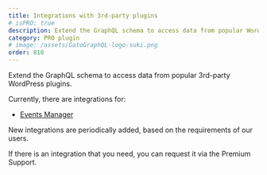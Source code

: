 ```yaml
---
title: Integrations with 3rd-party plugins
# isPRO: true
description: Extend the GraphQL schema to access data from popular WordPress plugins.
category: PRO plugin
# image: /assets/GatoGraphQL-logo-suki.png
order: 810
---
```


Extend the GraphQL schema to access data from popular 3rd-party WordPress plugins.

Currently, there are integrations for:

- [Events Manager](https://wordpress.org/plugins/events-manager/)

New integrations are periodically added, based on the requirements of our users.

If there is an integration that you need, you can request it via the Premium Support.